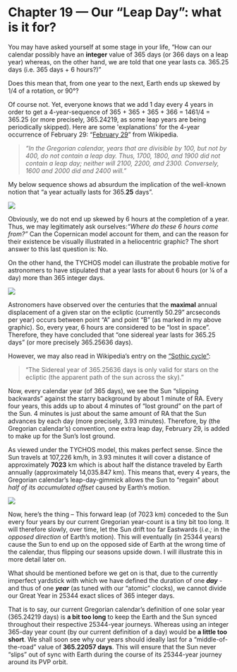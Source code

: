 
Chapter 19 — Our “Leap Day”: what is it for?
=========================================================================


You may have asked yourself at some stage in your life, “How can our calendar possibly have an **integer** value of 365 days (or 366 days on a leap year) whereas, on the other hand, we are told that one year lasts ca. 365.25 days (i.e. 365 days + 6 hours?)”

Does this mean that, from one year to the next, Earth ends up skewed by 1/4 of a rotation, or 90°?

Of course not. Yet, everyone knows that we add 1 day every 4 years in order to get a 4-year-sequence of 365 + 365 + 365 + 366 = 1461/4 = 365.25 (or more precisely, 365.24219, as some leap years are being periodically skipped). Here are some 'explanations' for the 4-year occurrence of February 29: “[February 29](https://www.tychos.info/citation/_WIKIP-Feb-2017_February_29.pdf)” from Wikipedia.

> _“In the Gregorian calendar, years that are divisible by 100, but not by 400, do not contain a leap day. Thus, 1700, 1800, and 1900 did not contain a leap day; neither will 2100, 2200, and 2300. Conversely, 1600 and 2000 did and 2400 will.”_

My below sequence shows ad absurdum the implication of the well-known notion that “a year actually lasts for 365.**25** days”.

![](https://www.tychos.info/book_imagery/088B_365.25-Question_animated.gif)

Obviously, we do not end up skewed by 6 hours at the completion of a year. Thus, we may legitimately ask ourselves:_“Where do these 6 hours come from?”_ Can the Copernican model account for them, and can the reason for their existence be visually illustrated in a heliocentric graphic? The short answer to this last question is: No.

On the other hand, the TYCHOS model can illustrate the probable motive for astronomers to have stipulated that a year lasts for about 6 hours (or ¼ of a day) more than 365 integer days.

![](https://www.tychos.info/book_imagery/089_365_25_WHY_03.jpg)

Astronomers have observed over the centuries that the **maximal** annual displacement of a given star on the ecliptic (currently 50.29” arcseconds per year) occurs between point “A” and point “B” (as marked in my above graphic). So, every year, 6 hours are considered to be “lost in space”. Therefore, they have concluded that “one sidereal year lasts for 365.25 days” (or more precisely 365.25636 days).

However, we may also read in Wikipedia’s entry on the [“Sothic cycle”](https://www.tychos.info/citation/_WIKIP-Feb-2017_Sothic_cycle.pdf):

> “The Sidereal year of 365.25636 days is only valid for stars on the ecliptic (the apparent path of the sun across the sky).”

Now, every calendar year (of 365 days), we see the Sun “slipping backwards” against the starry background by about 1 minute of RA. Every four years, this adds up to about 4 minutes of “lost ground” on the part of the Sun. 4 minutes is just about the same amount of RA that the Sun advances by each day (more precisely, 3.93 minutes). Therefore, by (the Gregorian calendar’s) convention, one extra leap day, February 29, is added to make up for the Sun’s lost ground.

As viewed under the TYCHOS model, this makes perfect sense. Since the Sun travels at 107,226 km/h, in 3.93 minutes it will cover a distance of approximately **7023** km which is about half the distance traveled by Earth annually (approximately 14,035.847 km). This means that, every 4 years, the Gregorian calendar’s leap-day-gimmick allows the Sun to “regain” about _half of its accumulated offset_ caused by Earth’s motion.

![](https://www.tychos.info/book_imagery/090_LEAP_YEAR_Sun_7015km.jpg)

Now, here’s the thing – This forward leap (of 7023 km) conceded to the Sun every four years by our current Gregorian year-count is a tiny bit too long. It will therefore slowly, over time, let the Sun drift too far Eastwards (_i.e.;_ in the _opposed direction_ of Earth’s motion). This will eventually (in 25344 years) cause the Sun to end up on the opposed side of Earth at the wrong time of the calendar, thus flipping our seasons upside down. I will illustrate this in more detail later on.

What should be mentioned before we get on is that, due to the currently imperfect yardstick with which we have defined the duration of one **_day_** - and thus of one **_year_** (as tuned with our “atomic” clocks), we cannot divide our Great Year in 25344 exact slices of 365 integer days.

That is to say, our current Gregorian calendar’s definition of one solar year (365.24219 days) is **a bit too long** to keep the Earth and the Sun synced throughout their respective 25344-year journeys. Whereas using an integer 365-day year count (by our current definition of a day) would be **a little too short**. We shall soon see why our years should ideally last for a “middle-of-the-road” value of **365.22057 days**. This will ensure that the Sun never “slips” out of sync with Earth during the course of its 25344-year journey around its PVP orbit.
